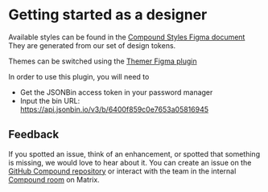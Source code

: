 
<Meta title="Design/: Get started" />

# Getting started as a designer

Available styles can be found in the [Compound Styles Figma document](https://www.figma.com/file/PpKepmHKGikp33Ql7iivbn/Compound-Styles?node-id=22%3A2763&t=UAtRgYRpQ2xofvM3-1)
They are generated from our set of design tokens.

Themes can be switched using the [Themer Figma plugin](https://www.figma.com/community/plugin/731176732337510831/Themer)

In order to use this plugin, you will need to

- Get the JSONBin access token in your password manager
- Input the bin URL: https://api.jsonbin.io/v3/b/6400f859c0e7653a05816945

## Feedback

If you spotted an issue, think of an enhancement, or spotted that something is missing,
we would love to hear about it. You can create an issue on the [GitHub Compound repository](https://github.com/vector-im/compound/issues/new)
or interact with the team in the internal [Compound room](https://matrix.to/#/#compound:matrix.org) on Matrix.
